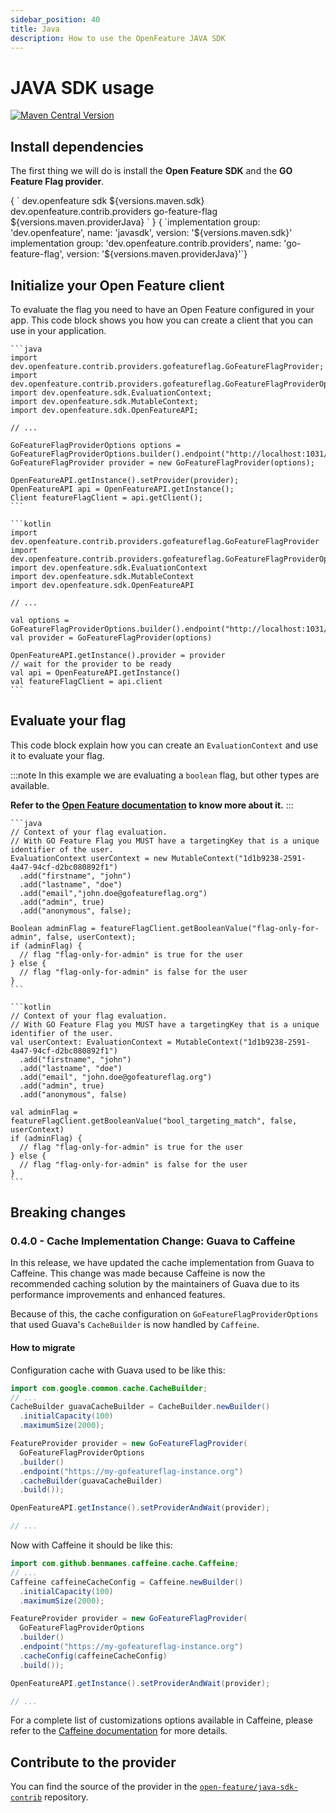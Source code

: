 ```yaml
---
sidebar_position: 40
title: Java
description: How to use the OpenFeature JAVA SDK
---
```







# JAVA SDK usage
[![Maven Central Version](https://img.shields.io/maven-central/v/dev.openfeature.contrib.providers/go-feature-flag?color=blue&style=flat-square)](https://search.maven.org/artifact/dev.openfeature.contrib.providers/go-feature-flag)

## Install dependencies

The first thing we will do is install the **Open Feature SDK** and the **GO Feature Flag provider**.


<Tabs groupId="code">
  <TabItem value="maven" label="maven">
    <CodeBlock
      language="xml"
      showLineNumbers>
      {
        `<dependency>
    <groupId>dev.openfeature</groupId>
    <artifactId>sdk</artifactId>
    <artifactId>${versions.maven.sdk}</artifactId>
</dependency>
<dependency>
    <groupId>dev.openfeature.contrib.providers</groupId>
    <artifactId>go-feature-flag</artifactId>
    <version>${versions.maven.providerJava}</version>
</dependency>`
      }
    </CodeBlock>

  </TabItem>
  <TabItem value="gradle" label="gradle">
    <CodeBlock
      language="toml"
      showLineNumbers>
      {
        `implementation group: 'dev.openfeature', name: 'javasdk', version: '${versions.maven.sdk}'
implementation group: 'dev.openfeature.contrib.providers', name: 'go-feature-flag', version: '${versions.maven.providerJava}'`}
    </CodeBlock>

  </TabItem>
</Tabs>


## Initialize your Open Feature client
To evaluate the flag you need to have an Open Feature configured in your app.
This code block shows you how you can create a client that you can use in your application.

<Tabs groupId="code">
  <TabItem value="java" label="java">

    ```java
    import dev.openfeature.contrib.providers.gofeatureflag.GoFeatureFlagProvider;
    import dev.openfeature.contrib.providers.gofeatureflag.GoFeatureFlagProviderOptions;
    import dev.openfeature.sdk.EvaluationContext;
    import dev.openfeature.sdk.MutableContext;
    import dev.openfeature.sdk.OpenFeatureAPI;

    // ...

    GoFeatureFlagProviderOptions options =
    GoFeatureFlagProviderOptions.builder().endpoint("http://localhost:1031/").build();
    GoFeatureFlagProvider provider = new GoFeatureFlagProvider(options);

    OpenFeatureAPI.getInstance().setProvider(provider);
    OpenFeatureAPI api = OpenFeatureAPI.getInstance();
    Client featureFlagClient = api.getClient();
    ```

  </TabItem>
  <TabItem value="kotlin" label="Kotlin">

    ```kotlin
    import dev.openfeature.contrib.providers.gofeatureflag.GoFeatureFlagProvider
    import dev.openfeature.contrib.providers.gofeatureflag.GoFeatureFlagProviderOptions
    import dev.openfeature.sdk.EvaluationContext
    import dev.openfeature.sdk.MutableContext
    import dev.openfeature.sdk.OpenFeatureAPI

    // ...

    val options = GoFeatureFlagProviderOptions.builder().endpoint("http://localhost:1031/").build()
    val provider = GoFeatureFlagProvider(options)

    OpenFeatureAPI.getInstance().provider = provider
    // wait for the provider to be ready
    val api = OpenFeatureAPI.getInstance()
    val featureFlagClient = api.client
    ```

  </TabItem>
</Tabs>


## Evaluate your flag

This code block explain how you can create an `EvaluationContext` and use it to evaluate your flag.

:::note
In this example we are evaluating a `boolean` flag, but other types are available.

**Refer to the [Open Feature documentation](https://docs.openfeature.dev/docs/reference/concepts/evaluation-api#basic-evaluation) to know more about it.**
:::

<Tabs groupId="code">
  <TabItem value="java" label="java">

    ```java
    // Context of your flag evaluation.
    // With GO Feature Flag you MUST have a targetingKey that is a unique identifier of the user.
    EvaluationContext userContext = new MutableContext("1d1b9238-2591-4a47-94cf-d2bc080892f1")
      .add("firstname", "john")
      .add("lastname", "doe")
      .add("email","john.doe@gofeatureflag.org")
      .add("admin", true)
      .add("anonymous", false);

    Boolean adminFlag = featureFlagClient.getBooleanValue("flag-only-for-admin", false, userContext);
    if (adminFlag) {
      // flag "flag-only-for-admin" is true for the user
    } else {
      // flag "flag-only-for-admin" is false for the user
    }
    ```

  </TabItem>
  <TabItem value="kotlin" label="Kotlin">

    ```kotlin
    // Context of your flag evaluation.
    // With GO Feature Flag you MUST have a targetingKey that is a unique identifier of the user.
    val userContext: EvaluationContext = MutableContext("1d1b9238-2591-4a47-94cf-d2bc080892f1")
      .add("firstname", "john")
      .add("lastname", "doe")
      .add("email", "john.doe@gofeatureflag.org")
      .add("admin", true)
      .add("anonymous", false)

    val adminFlag = featureFlagClient.getBooleanValue("bool_targeting_match", false, userContext)
    if (adminFlag) {
      // flag "flag-only-for-admin" is true for the user
    } else {
      // flag "flag-only-for-admin" is false for the user
    }
    ```

  </TabItem>
</Tabs>

## Breaking changes

### 0.4.0 - Cache Implementation Change: Guava to Caffeine

In this release, we have updated the cache implementation from Guava to Caffeine. This change was made because Caffeine is now the recommended caching solution by the maintainers of Guava due to its performance improvements and enhanced features.

Because of this, the cache configuration on `GoFeatureFlagProviderOptions` that used Guava's `CacheBuilder` is now handled by `Caffeine`.

#### How to migrate

Configuration cache with Guava used to be like this:

```java
import com.google.common.cache.CacheBuilder;
// ...
CacheBuilder guavaCacheBuilder = CacheBuilder.newBuilder()
  .initialCapacity(100)
  .maximumSize(2000);

FeatureProvider provider = new GoFeatureFlagProvider(
  GoFeatureFlagProviderOptions
  .builder()
  .endpoint("https://my-gofeatureflag-instance.org")
  .cacheBuilder(guavaCacheBuilder)
  .build());

OpenFeatureAPI.getInstance().setProviderAndWait(provider);

// ...
```

Now with Caffeine it should be like this:

```java
import com.github.benmanes.caffeine.cache.Caffeine;
// ...
Caffeine caffeineCacheConfig = Caffeine.newBuilder()
  .initialCapacity(100)
  .maximumSize(2000);

FeatureProvider provider = new GoFeatureFlagProvider(
  GoFeatureFlagProviderOptions
  .builder()
  .endpoint("https://my-gofeatureflag-instance.org")
  .cacheConfig(caffeineCacheConfig)
  .build());

OpenFeatureAPI.getInstance().setProviderAndWait(provider);

// ...
```

For a complete list of customizations  options available in Caffeine, please refer to the [Caffeine documentation](https://github.com/ben-manes/caffeine/wiki) for more details.

## Contribute to the provider
You can find the source of the provider in the [`open-feature/java-sdk-contrib`](https://github.com/open-feature/java-sdk-contrib/tree/main/providers/go-feature-flag) repository.